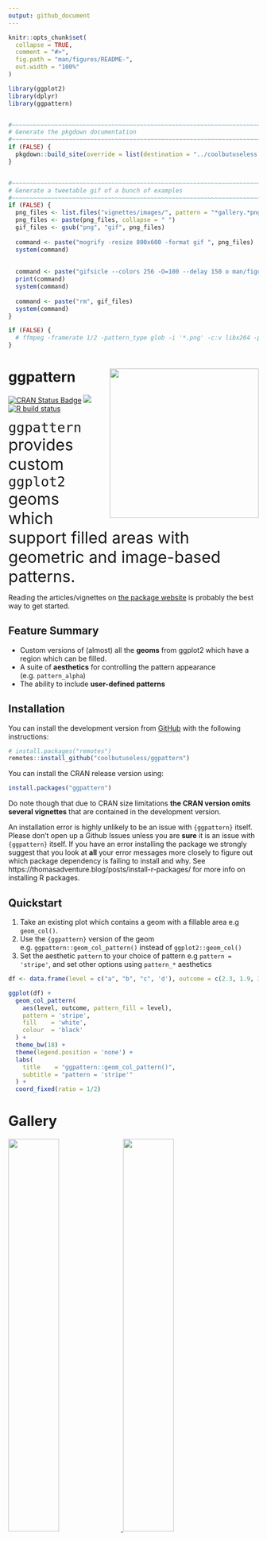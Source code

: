 ```yaml
---
output: github_document
---
```


<!-- README.md is generated from README.Rmd. Please edit that file -->

```r
knitr::opts_chunk$set(
  collapse = TRUE,
  comment = "#>",
  fig.path = "man/figures/README-",
  out.width = "100%"
)

library(ggplot2)
library(dplyr)
library(ggpattern)


#~~~~~~~~~~~~~~~~~~~~~~~~~~~~~~~~~~~~~~~~~~~~~~~~~~~~~~~~~~~~~~~~~~~~~~~~~~~~~
# Generate the pkgdown documentation
#~~~~~~~~~~~~~~~~~~~~~~~~~~~~~~~~~~~~~~~~~~~~~~~~~~~~~~~~~~~~~~~~~~~~~~~~~~~~~
if (FALSE) {
  pkgdown::build_site(override = list(destination = "../coolbutuseless.github.io/package/ggpattern"))
}


#~~~~~~~~~~~~~~~~~~~~~~~~~~~~~~~~~~~~~~~~~~~~~~~~~~~~~~~~~~~~~~~~~~~~~~~~~~~~~
# Generate a tweetable gif of a bunch of examples
#~~~~~~~~~~~~~~~~~~~~~~~~~~~~~~~~~~~~~~~~~~~~~~~~~~~~~~~~~~~~~~~~~~~~~~~~~~~~~
if (FALSE) {
  png_files <- list.files("vignettes/images/", pattern = "*gallery.*png", full.names = TRUE)
  png_files <- paste(png_files, collapse = " ")
  gif_files <- gsub("png", "gif", png_files)
  
  command <- paste("mogrify -resize 800x600 -format gif ", png_files)
  system(command)
  
  
  command <- paste("gifsicle --colors 256 -O=100 --delay 150 o man/figures/geom-gallery.gif ", gif_files)
  print(command)
  system(command)
  
  command <- paste("rm", gif_files)
  system(command)
}

if (FALSE) {
  # ffmpeg -framerate 1/2 -pattern_type glob -i '*.png' -c:v libx264 -pix_fmt yuv420p -s 800x600 ../../../ggpattern-annex/demo.mp4
}
```

# ggpattern <img src="man/figures/logo.png" align="right" width="300" />

<!-- badges: start -->
[![CRAN Status Badge](https://www.r-pkg.org/badges/version/ggpattern)](https://cran.r-project.org/package=ggpattern)
![](http://img.shields.io/badge/cool-useless-green.svg)
[![R build status](https://github.com/coolbutuseless/ggpattern/workflows/R-CMD-check/badge.svg)](https://github.com/coolbutuseless/ggpattern/actions)
<!-- badges: end -->

<span style="font-size: xx-large; font-weight: normal;">`ggpattern` provides custom `ggplot2` geoms which support filled areas with 
geometric and image-based patterns.</span>

Reading the articles/vignettes on [the package website](https://coolbutuseless.github.io/package/ggpattern/) is 
probably the best way to get started.


## Feature Summary

* Custom versions of (almost) all the **geoms** from ggplot2 which have a region which can be filled.
* A suite of **aesthetics** for controlling the pattern appearance (e.g. `pattern_alpha`) 
* The ability to include **user-defined patterns** 


## Installation

You can install the development version from [GitHub](https://github.com/coolbutuseless/ggpattern) with the following instructions:

``` r
# install.packages("remotes")
remotes::install_github("coolbutuseless/ggpattern")
```

You can install the CRAN release version using:

```r
install.packages("ggpattern")
```

Do note though that due to CRAN size limitations **the CRAN version omits several vignettes** that are contained in the development version.

An installation error is highly unlikely to be an issue with `{ggpattern}` itself.  Please don't open up a Github Issues unless you are **sure** it is an issue with `{ggpattern}` itself.  If you have an error installing the package we strongly suggest that you look at **all** your error messages more closely to figure out which package dependency is failing to install and why.  See https://thomasadventure.blog/posts/install-r-packages/ for more info on installing R packages.

## Quickstart

1. Take an existing plot which contains a geom with a fillable area e.g `geom_col()`.
2. Use the `{ggpattern}` version of the geom e.g. `ggpattern::geom_col_pattern()` instead of `ggplot2::geom_col()`
3. Set the aesthetic `pattern` to your choice of pattern e.g `pattern = 'stripe'`, 
   and set other options using `pattern_*` aesthetics


```r
df <- data.frame(level = c("a", "b", "c", 'd'), outcome = c(2.3, 1.9, 3.2, 1))

ggplot(df) +
  geom_col_pattern(
    aes(level, outcome, pattern_fill = level), 
    pattern = 'stripe',
    fill    = 'white',
    colour  = 'black'
  ) +
  theme_bw(18) +
  theme(legend.position = 'none') + 
  labs(
    title    = "ggpattern::geom_col_pattern()",
    subtitle = "pattern = 'stripe'"
  ) +
  coord_fixed(ratio = 1/2)
```


# Gallery

<div>
<a href="https://coolbutuseless.github.io/package/ggpattern/articles/geom-gallery-array.html#geom-bar-pattern-"><img width="45%" src="man/figures/readme/gallery-bar-array.jpg" /> </a>
<a href="https://coolbutuseless.github.io/package/ggpattern/articles/geom-gallery-geometry.html#b-w-example"><img width="45%" src="man/figures/readme/gallery-bar-bw.jpg" /> </a>
<a href="https://coolbutuseless.github.io/package/ggpattern/articles/geom-gallery-geometry.html#colour-example-1"><img width="45%" src="man/figures/readme/gallery-bar-colour.jpg" /> </a>
<a href="https://coolbutuseless.github.io/package/ggpattern/articles/geom-gallery-array.html#geom-bar-pattern-coord-flip-and-fit-image-to-height-and-graivty-towards-the-east-"><img width="45%" src="man/figures/readme/gallery-bar2-array.jpg" /> </a>
<a href="https://coolbutuseless.github.io/package/ggpattern/articles/geom-gallery-array.html#geom-density-pattern-"><img width="45%" src="man/figures/readme/gallery-density-array.jpg" /> </a>
<a href="https://coolbutuseless.github.io/package/ggpattern/articles/geom-gallery-geometry.html#geom-density-pattern-"><img width="45%" src="man/figures/readme/gallery-density-grid.jpg" /> </a>
<a href="https://coolbutuseless.github.io/package/ggpattern/articles/geom-gallery-array.html#geom-map-pattern-"><img width="45%" src="man/figures/readme/gallery-map-array.jpg" /> </a>
<a href="https://coolbutuseless.github.io/package/ggpattern/articles/geom-gallery-array.html#geom-rect-pattern-"><img width="45%" src="man/figures/readme/gallery-rect-array.jpg" /> </a>
<div>



# Feature Details


## Available Geoms

`ggpattern` includes versions of (nearly) all geoms from `ggplot2` which could plausibly
support being filled with a pattern.

See the vignette galleries for examples of all the available geoms filled with 
[geometry-based patterns](https://coolbutuseless.github.io/package/ggpattern/articles/geom-gallery-geometry.html) and 
[image-based/array-based patterns](https://coolbutuseless.github.io/package/ggpattern/articles/geom-gallery-array.html).


<details>
<summary> <span style="color: blue;"> Click to show/hide list of supported geoms </span> </summary>


| ggplot2        | ggpattern                     |
|----------------|-------------------------------|
| geom_area      | geom_area_pattern             |
| geom_bar       | geom_bar_pattern              |
| geom_bin2d     | geom_bin2d_pattern            |
| geom_boxplot   | geom_boxplot_pattern          |
| geom_col       | geom_col_pattern              |
| geom_crossbar  | geom_crossbar_pattern         |
| geom_density   | geom_density_pattern          |
| geom_histogram | geom_histogram_pattern        |
| geom_map       | geom_map_pattern              |
| geom_polygon   | geom_polygon_pattern          |
| geom_rect      | geom_rect_pattern             |
| geom_ribbon    | geom_ribbon_pattern           |
| geom_sf        | geom_sf_pattern               |
| geom_tile      | geom_tile_pattern             |
| geom_violin    | geom_violin_pattern           |

</details>

## New aesthetics

To control pattern appearance, a raft of new aesthetics have been added. e.g. 
`pattern_alpha`, `pattern_filename`, `pattern_density`.

There are also scale functions to control each of these new aesthetics e.g. 
`scale_pattern_alpha_discrete`.

Not all aesthetics apply to all patterns.  See the individual pattern vignettes
for which aesthetics it uses, or see the first vignette on developing user-defined
patterns for a [table of aesthetic use by pattern](https://coolbutuseless.github.io/package/ggpattern/articles/developing-patterns-1.html#aes-by-pattern),
or see the individual vignettes for each pattern.

<details>
<summary> <span style="color: blue;"> Click to show/hide list of new aesthetics </span> </summary>

| aesthetic                | description                                   | default    | possible values                    |
|--------------------------|-----------------------------------------------|------------|------------------------------------|
| `pattern`                  | Name of the pattern to draw                   | 'stripe'   | stripe, crosshatch, circle, image, placeholder, magick, gradient, plasma        |
| `pattern_type`             | Generic control option                        | NA         | pattern-dependent                  |
| `pattern_subtype`          | Generic control option                        | NA         | pattern-dependent                  |
| `pattern_alpha`            | Alpha                                         | 1          | value in range [0, 1] (npc units)  |
| `pattern_linetype`         | Stroke linetype                               | 1          | linetype                           |
| `pattern_size`             | Stroke linewidth                              | 1          | linewidth                          |
| `pattern_shape`            | Plotting shape                                | 1          | shapes                             |
| `pattern_colour`           | Stroke colour                                 | 'grey20'   | colour                             |
| `pattern_fill`             | Fill colour                                   | 'grey80'   | colour                             |
| `pattern_fill2`            | Second fill colour                            | '#4169E1'  | colour                             |
| `pattern_angle`            | Rotation angle                                | 30         | angle in degrees                   |
| `pattern_density`          | Approx. fraction of area the pattern fills    | 0.2        | value in range [0, 1] (fraction)   |
| `pattern_spacing`          | Spacing between repetitions of pattern        | 0.05       | value in range [0, 1] (npc units)  |
| `pattern_xoffset`          | Shift pattern along x axis                    | 0          | value in range [0, 1] (npc units)  |
| `pattern_yoffset`          | Shift pattern along y axis                    | 0          | value in range [0, 1] (npc units)  |
| `pattern_aspect_ratio`     | Aspect ratio adjustment                       | NA         | usual range [0.01, 10]             |
| `pattern_key_scale_factor` | Scale factor for pattern in legend            | 1          |                                    |
| `pattern_filename`         | Image filename/URL                            | ''         | Filename/URL                       |
| `pattern_gravity`          | Image placement                               | 'center'   | `ggpattern::magick_gravity_names`  |
| `pattern_filter`           | Image scaling filter                          | 'lanczos'  | `ggpattern::magick_filter_names`   |
| `pattern_scale`            | Scale                                         | 1          | Multiplier                         |
| `pattern_orientation`      | Orientation                                   | 'vertical' | 'vertical', 'horizontal', 'radial' |
| `pattern_phase`            | Phase                                         | 0          |                                    |
| `pattern_frequency`        | Frequency                                     | 0.1        |                                    |
| `pattern_option_1 - 5`     | Generic options for expansion                 | 0          |                                    |
| `pattern_grid`             | Grid type                                     | 'square'   | 'square', 'hex', 'hex\_circle'     |
| `pattern_res`              | Pattern resolution (pixels per inch)          | NA         | Resolution                         |
| `pattern_rot`              | Shape rotation angle (within pattern)         | 0          | angle in degrees                   |

</summary>
</details>

## User-Defined Patterns

Users can write their own pattern functions and ask `ggpattern` to use them, 
without having to include the pattern in the package.

See the vignette on developing patterns: [`vignette("developing-patterns", package = "ggpattern")`](https://coolbutuseless.github.io/package/ggpattern/articles/developing-patterns.html).

# Vignettes

**Note:** due to CRAN package size limits many of these vignettes are only available in the Github version of `{ggpattern}` and the package website.

#### General examples

* [Examples of every geom filled with the geometry-based patterns (i.e. 'stripe', 'crosshatch', 'circle')](https://coolbutuseless.github.io/package/ggpattern/articles/geom-gallery-geometry.html): `vignette("geom-gallery-geometry", package = "ggpattern")`
* [Examples of every geom filled with the array-based patterns (i.e. 'image', 'magick', 'gradient', 'plasma', 'placeholder')](https://coolbutuseless.github.io/package/ggpattern/articles/geom-gallery-array.html): `vignette("geom-gallery-geometry", package = "ggpattern")`

#### Exploration of pattern parameters and appearance

* [Patterns 'circle', 'pch', 'regular_polygon', 'rose' - Parameters and Examples](https://coolbutuseless.github.io/package/ggpattern/articles/patterns-points.html): `vignette("patterns-points", package = "ggpattern")`
* [Patterns 'gradient', 'ambient', 'plasma' - Parameters and Examples](https://coolbutuseless.github.io/package/ggpattern/articles/patterns-noise.html): `vignette("patterns-noise", package = "ggpattern")`
* [Patterns 'image' and 'placeholder' - Parameters and Examples](https://coolbutuseless.github.io/package/ggpattern/articles/patterns-image.html): `vignette("patterns-image", package = "ggpattern")`
* [Patterns 'magick' and 'polygon_tiling' - Parameters and Examples](https://coolbutuseless.github.io/package/ggpattern/articles/patterns-tilings.html): `vignette("patterns-tilings", package = "ggpattern")`
* [Patterns 'stripe', 'wave', 'crosshatch', 'weave' - Parameters and Examples](https://coolbutuseless.github.io/package/ggpattern/articles/patterns-stripes.html): `vignette("patterns-stripes", package = "ggpattern")`

* [Parameters for Geometry-based Patterns](https://coolbutuseless.github.io/package/ggpattern/articles/geometry-based-pattern-parameters.html): `vignette("geometry-based-pattern-parameters", package = "ggpattern")`

#### Developing your own pattern

* [Developing Patterns](https://coolbutuseless.github.io/package/ggpattern/articles/developing-patterns.html): `vignette("developing-patterns", package = "ggpattern")`

#### Other examples

* [Animating Patterns with `{gganimate}`](https://coolbutuseless.github.io/package/ggpattern/articles/gganimate.html): `vignette("gganimate", package = "ggpattern")`
* [Creating the Logo in R](https://coolbutuseless.github.io/package/ggpattern/articles/create-logo.html): `vignette("create-logo", package = "ggpattern")`

# Limitations

* Use `pattern_aspect_ratio` to override the internal aspect ratio calculation.
* Legend rendering for patterns is still not great.
    * Use `pattern_key_scale_factor` to adjust legend appearance.
* The Rstudio output device can be quite slow for plots with lots of patterns. It is
  often faster to save directly to PNG or PDF and view that.
* Self intersecting geometry can be an issue.  
* Non-linear coordinate systems have not been tested.
